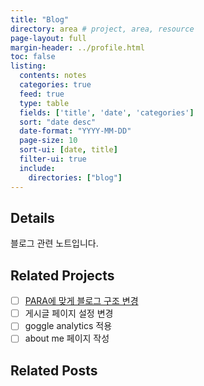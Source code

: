 ```yaml
---
title: "Blog"
directory: area # project, area, resource
page-layout: full
margin-header: ../profile.html
toc: false
listing:
  contents: notes
  categories: true
  feed: true
  type: table
  fields: ['title', 'date', 'categories']
  sort: "date desc"
  date-format: "YYYY-MM-DD"
  page-size: 10
  sort-ui: [date, title]
  filter-ui: true
  include:
    directories: ["blog"]
---
```


## Details

블로그 관련 노트입니다.

## Related Projects

- [ ] [PARA에 맞게 블로그 구조 변경](notes/blog/0.html)
- [ ] 게시글 페이지 설정 변경
- [ ] goggle analytics 적용
- [ ] about me 페이지 작성

## Related Posts
